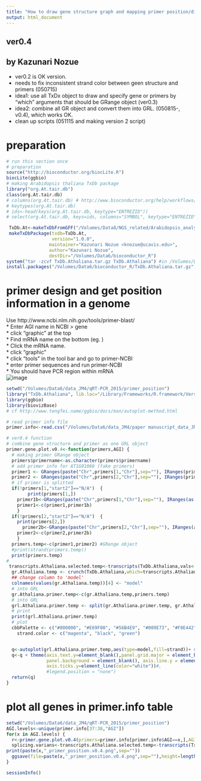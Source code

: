 ```yaml
---
title: "How to draw gene structure graph and mapping primer position/direction?"
output: html_document
---
```

################
##      ver0.4 
## by Kazunari Nozue
################
* ver0.2 is OK version.  
* needs to fix inconsistent strand color between geen structure and primers (050715)  
* idea1: use all TxDx object to draw and specify gene or primers by "which" arguments that should be GRange object (ver0.3)  
* idea2: combine all GR object and convert them into GRL. (050815-, v0.4), which works OK.
* clean up scripts (051115 and making version 2 script)  

# preparation
```r
# run this section once
# preparation
source("http://bioconductor.org/biocLite.R")
biocLite(ggbio)
# making Arabidopsis thaliana TxDb package
library("org.At.tair.db")
class(org.At.tair.db)
# columns(org.At.tair.db) # http://www.bioconductor.org/help/workflows/annotation/annotation/
# keytypes(org.At.tair.db)
# ids<-head(keys(org.At.tair.db, keytype="ENTREZID"))
# select(org.At.tair.db, keys=ids, columns="SYMBOL", keytype="ENTREZID")

 TxDb.At<-makeTxDbFromGFF("/Volumes/Data8/NGS_related/Arabidopsis_analysis/reference/TAIR10_GFF3_genes.gff",format="gff3",organism="Arabidopsis thaliana")
 makeTxDbPackage(txdb=TxDb.At,
                 version="1.0.0",
                maintainer="Kazunari Nozue <knozue@ucavis.edu>",
                author="Kazunari Nozue",
                destDir="/Volumes/Data6/bioconductor_R")
system("tar -zcvf TxDb.Athaliana.tar.gz TxDb.Athaliana") #in /Volumes/Data6/bioconductor_R
install.packages("/Volumes/Data6/bioconductor_R/TxDb.Athaliana.tar.gz", repos = NULL, type = "source")
```

# primer design and get position information in a genome
Use http://www.ncbi.nlm.nih.gov/tools/primer-blast/  
* Enter AGI name in NCBI > gene  
* click "graphic" at the top  
* Find mRNA name on the bottom (eg. )  
* Click the mRNA name.  
* click "graphic"  
* click "tools" in the tool bar and go to primer-NCBI  
* enter primer sequences and run primer-NCBI  
* You should have PCR region within mRNA  
![image](/Volumes/Data6/data_JM4/qRT-PCR_2015/primer_position/Screen%20Shot%202015-05-08%20at%201.00.24%20PM.png)


```r
setwd("/Volumes/Data6/data_JM4/qRT-PCR_2015/primer_position")
library("TxDb.Athaliana", lib.loc="/Library/Frameworks/R.framework/Versions/3.2/Resources/library")
library(ggbio)
library(biovizBase)
# cf http://www.tengfei.name/ggbio/docs/man/autoplot-method.html

# read primer info file
primer.info<-read.csv("/Volumes/Data6/data_JM4/paper manuscript_data_JM4/timecourseSASRNAseq/primer.info2015timecourseSAS.csv")

# ver0.4 function
# combine gene structure and primer as one GRL object
primer.gene.plot.v0.4<-function(primers,AGI) {
  # making primer GRange object 
  primers$primername<-as.character(primers$primername)
  # add primer info for AT1G01060 (fake primers)
  primer1 <- GRanges(paste("Chr",primers[1,"Chr"],sep=""), IRanges(primers[1,"start"], primers[1,"end"]),strand=as.character(primers[1,"strand"]),tx_id="",tx_name=primers[1,"primername"],gene_id=primers[1,"AGI"],model="utr")
  primer2 <- GRanges(paste("Chr",primers[2,"Chr"],sep=""), IRanges(primers[2,"start"], primers[2,"end"]),strand=as.character(primers[2,"strand"]),tx_id="",tx_name=primers[2,"primername"],gene_id=primers[2,"AGI"],model="utr") 
  # if primer is splitted
  if(!primers[1,"start2"]=="N/A")  {
        print(primers[1,])
    primer1b<-GRanges(paste("Chr",primers[1,"Chr"],sep=""), IRanges(as.numeric(as.character(primers[1,"start2"])), as.numeric(as.character(primers[1,"end2"]))),strand=as.character(primers[1,"strand"]),tx_id="",tx_name=primers[1,"primername"],gene_id=primers[1,"AGI"],model="utr")
    primer1<-c(primer1,primer1b)
    }
  if(!primers[2,"start2"]=="N/A")  {
    print(primers[2,])
      primer2b<-GRanges(paste("Chr",primers[2,"Chr"],sep=""), IRanges(as.numeric(as.character(primers[2,"start2"])), as.numeric(as.character(primers[2,"end2"]))),strand=as.character(primers[2,"strand"]),tx_id="",tx_name=primers[2,"primername"],gene_id=primers[2,"AGI"],model="utr")
    primer2<-c(primer2,primer2b)
    }
  primers.temp<-c(primer1,primer2) #GRange object
  #print(strand(primers.temp))
  print(primers.temp) 
#
 transcripts.Athaliana.selected.temp<-transcripts(TxDb.Athaliana,vals<-list(gene_id=AGI))
  gr.Athaliana.temp <- crunch(TxDb.Athaliana,which=transcripts.Athaliana.selected.temp)
  ## change column to 'model'
  colnames(values(gr.Athaliana.temp))[4] <- "model"
  # into GRL
  gr.Athaliana.primer.temp<-c(gr.Athaliana.temp,primers.temp)
  # into GRL
  grl.Athaliana.primer.temp <- split(gr.Athaliana.primer.temp, gr.Athaliana.primer.temp$tx_name)
  # print 
  print(grl.Athaliana.primer.temp)
  # plot
  cbbPalette <- c("#000000", "#E69F00", "#56B4E9", "#009E73", "#F0E442", "#0072B2", "#D55E00", "#CC79A7")
    strand.color <- c("magenta", "black", "green")


  q<-autoplot(grl.Athaliana.primer.temp,aes(type=model,fill=strand))+ scale_fill_manual(values= strand.color) 
  q<-q + theme(axis.text.y=element_blank(),panel.grid.major = element_blank(), panel.grid.minor =           element_blank(), 
               panel.background = element_blank(), axis.line.y = element_line(colour = "white"),
               axis.ticks.y=element_line(color="white"))#,
               #legend.position = "none")
  return(q)
}
```
# plot all genes in primer.info table
```r
setwd("/Volumes/Data6/data_JM4/qRT-PCR_2015/primer_position")
AGI.levels<-unique(primer.info[37:38,"AGI"])
for(x in AGI.levels) {
  r<-primer.gene.plot.v0.4(primers=primer.info[primer.info$AGI==x,],AGI=x)
  splicing.varians<-transcripts.Athaliana.selected.temp<-transcripts(TxDb.Athaliana,vals<-list(gene_id=x))
print(paste(x,"_primer_position.v0.4.png",sep=""))
  ggsave(file=paste(x,"_primer_position.v0.4.png",sep=""),height=length(splicing.varians$tx_name)+1,width=8,dpi=300,units="in")
}

```

```r
sessionInfo()
```

